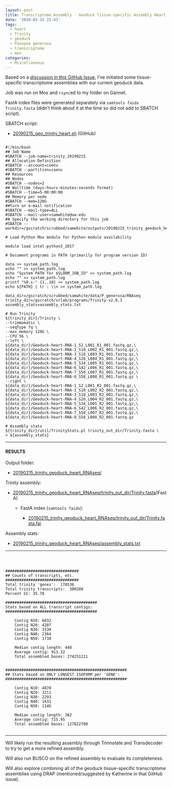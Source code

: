```yaml
---
layout: post
title: Transcriptome Assembly - Geoduck Tissue-specific Assembly Heart
date: '2019-02-15 22:43'
tags:
  - heart
  - Trinity
  - geoduck
  - Panopea generosa
  - transcriptome
  - mox
categories:
  - Miscellaneous
---
```

Based on a [discussion in this GitHub Issue](https://github.com/RobertsLab/resources/issues/576), I've initiated some tissue-specific transcriptome assemblies with our current geoduck data.

Job was run on Mox and ```rsync```ed to my folder on Gannet.

FastA index files were generated separately via ```samtools faidx Trinity.fasta``` (didn't think about it at the time so did not add to SBATCH script).



SBATCH script:

- [20190215_geo_trinity_heart.sh](https://raw.githubusercontent.com/RobertsLab/sams-notebook/master/sbatch_scripts/20190215_geo_trinity_heart.sh) (GitHub)

<pre><code>
#!/bin/bash
## Job Name
#SBATCH --job-name=trinity_20190215
## Allocation Definition
#SBATCH --account=coenv
#SBATCH --partition=coenv
## Resources
## Nodes
#SBATCH --nodes=2
## Walltime (days-hours:minutes:seconds format)
#SBATCH --time=5-00:00:00
## Memory per node
#SBATCH --mem=120G
##turn on e-mail notification
#SBATCH --mail-type=ALL
#SBATCH --mail-user=samwhite@uw.edu
## Specify the working directory for this job
#SBATCH --workdir=/gscratch/scrubbed/samwhite/outputs/20190215_trinity_geoduck_heart_RNAseq

# Load Python Mox module for Python module availability

module load intel-python3_2017

# Document programs in PATH (primarily for program version ID)

date >> system_path.log
echo "" >> system_path.log
echo "System PATH for $SLURM_JOB_ID" >> system_path.log
echo "" >> system_path.log
printf "%0.s-" {1..10} >> system_path.log
echo ${PATH} | tr : \\n >> system_path.log

data_dir=/gscratch/scrubbed/samwhite/data/P_generosa/RNAseq
trinity_dir=/gscratch/srlab/programs/Trinity-v2.8.3
assembly_stats=assembly_stats.txt

# Run Trinity
${trinity_dir}/Trinity \
--trimmomatic \
--seqType fq \
--max_memory 120G \
--CPU 56 \
--left \
${data_dir}/Geoduck-heart-RNA-1_S2_L001_R1_001.fastq.gz,\
${data_dir}/Geoduck-heart-RNA-2_S10_L002_R1_001.fastq.gz,\
${data_dir}/Geoduck-heart-RNA-3_S18_L003_R1_001.fastq.gz,\
${data_dir}/Geoduck-heart-RNA-4_S26_L004_R1_001.fastq.gz,\
${data_dir}/Geoduck-heart-RNA-5_S34_L005_R1_001.fastq.gz,\
${data_dir}/Geoduck-heart-RNA-6_S42_L006_R1_001.fastq.gz,\
${data_dir}/Geoduck-heart-RNA-7_S50_L007_R1_001.fastq.gz,\
${data_dir}/Geoduck-heart-RNA-8_S58_L008_R1_001.fastq.gz \
--right \
${data_dir}/Geoduck-heart-RNA-1_S2_L001_R2_001.fastq.gz,\
${data_dir}/Geoduck-heart-RNA-2_S10_L002_R2_001.fastq.gz,\
${data_dir}/Geoduck-heart-RNA-3_S18_L003_R2_001.fastq.gz,\
${data_dir}/Geoduck-heart-RNA-4_S26_L004_R2_001.fastq.gz,\
${data_dir}/Geoduck-heart-RNA-5_S34_L005_R2_001.fastq.gz,\
${data_dir}/Geoduck-heart-RNA-6_S42_L006_R2_001.fastq.gz,\
${data_dir}/Geoduck-heart-RNA-7_S50_L007_R2_001.fastq.gz,\
${data_dir}/Geoduck-heart-RNA-8_S58_L008_R2_001.fastq.gz

# Assembly stats
${trinity_dir}/util/TrinityStats.pl trinity_out_dir/Trinity.fasta \
> ${assembly_stats}
</code></pre>

---

#### RESULTS

Output folder:

- [20190215_trinity_geoduck_heart_RNAseq/](http://gannet.fish.washington.edu/Atumefaciens/20190215_trinity_geoduck_heart_RNAseq/)

Trinity assembly:

- [20190215_trinity_geoduck_heart_RNAseq/trinity_out_dir/Trinity.fasta](http://gannet.fish.washington.edu/Atumefaciens/20190215_trinity_geoduck_heart_RNAseq/trinity_out_dir/Trinity.fasta)(FastA)

  - FastA index (```samtools faidx```):

    - [20190215_trinity_geoduck_heart_RNAseq/trinity_out_dir/Trinity.fasta.fai](http://gannet.fish.washington.edu/Atumefaciens/20190215_trinity_geoduck_heart_RNAseq/trinity_out_dir/Trinity.fasta.fai)

Assembly stats:

- [20190215_trinity_geoduck_heart_RNAseq/assembly_stats.txt](http://gannet.fish.washington.edu/Atumefaciens/20190215_trinity_geoduck_heart_RNAseq/assembly_stats.txt)

---

<pre><code>


################################
## Counts of transcripts, etc.
################################
Total trinity 'genes':	178536
Total trinity transcripts:	300280
Percent GC: 35.78

########################################
Stats based on ALL transcript contigs:
########################################

	Contig N10: 6032
	Contig N20: 4207
	Contig N30: 3130
	Contig N40: 2364
	Contig N50: 1738

	Median contig length: 448
	Average contig: 913.32
	Total assembled bases: 274251211


#####################################################
## Stats based on ONLY LONGEST ISOFORM per 'GENE':
#####################################################

	Contig N10: 4878
	Contig N20: 3211
	Contig N30: 2293
	Contig N40: 1631
	Contig N50: 1146

	Median contig length: 382
	Average contig: 715.95
	Total assembled bases: 127822700

</code></pre>

---

Will likely run the resulting assembly through Trinnotate and Transdecoder to try to get a more refined assembly.

Will also run BUSCO on the refined assembly to evaluate its completeness.

Will also explore combining all of the geoduck tissue-specific transcriptome assemblies using DRAP (mentioned/suggested by Katherine in that GitHub issue).

